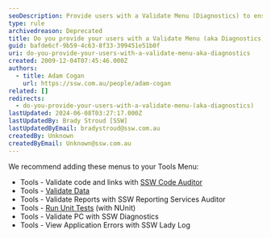 ```yaml
---
seoDescription: Provide users with a Validate Menu (Diagnostics) to ensure website integrity and troubleshoot issues.
type: rule
archivedreason: Deprecated
title: Do you provide your users with a Validate Menu (aka Diagnostics)?
guid: bafde6cf-9b59-4c63-8f33-399451e51b0f
uri: do-you-provide-your-users-with-a-validate-menu-aka-diagnostics
created: 2009-12-04T07:45:46.000Z
authors:
  - title: Adam Cogan
    url: https://ssw.com.au/people/adam-cogan
related: []
redirects:
  - do-you-provide-your-users-with-a-validate-menu-(aka-diagnostics)
lastUpdated: 2024-06-08T03:27:17.000Z
lastUpdatedBy: Brady Stroud [SSW]
lastUpdatedByEmail: bradystroud@ssw.com.au
createdBy: Unknown
createdByEmail: Unknown@ssw.com.au
---
```


We recommend adding these menus to your Tools Menu:

- Tools - Validate code and links with [SSW Code Auditor](https://codeauditor.com)
- Tools - [Validate Data](/menu-do-you-include-a-tools-validate-data)
- Tools - Validate Reports with SSW Reporting Services Auditor
- Tools - [Run Unit Tests](/rules-to-better-unit-tests) (with NUnit)
- Tools - Validate PC with SSW Diagnostics
- Tools - View Application Errors with SSW Lady Log
